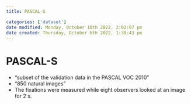 ```yaml
---
title: PASCAL-S

categories: ['dataset']
date modified: Monday, October 10th 2022, 2:02:07 pm
date created: Thursday, October 6th 2022, 1:38:43 pm
---
```


# PASCAL-S
- "subset of the validation data in the PASCAL VOC 2010"
- "850 natural images"
- The fixations were measured while eight observers looked at an image for 2 s.




